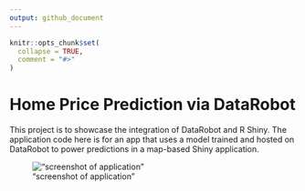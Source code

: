 ```yaml
---
output: github_document
---
```


<!-- README.md is generated from README.Rmd. Please edit that file -->

```r
knitr::opts_chunk$set(
  collapse = TRUE,
  comment = "#>"
)
```

# Home Price Prediction via DataRobot

<!-- badges: start -->
<!-- badges: end -->

This project is to showcase the integration of DataRobot and R Shiny.
The application code here is for an app that uses a model trained and
hosted on DataRobot to power predictions in a map-based Shiny
application.

!["screenshot of application"](app_screenshot.png)







